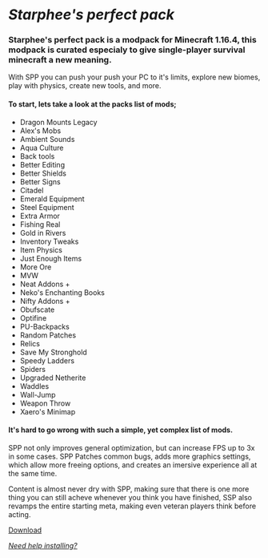 <Container>

# _Starphee's perfect pack_

### Starphee's perfect pack is a modpack for Minecraft 1.16.4, this modpack is curated especialy to give single-player survival minecraft a new meaning.
With SPP you can push your push your PC to it's limits, explore new biomes, play with physics, create new tools, and more.

#### To start, lets take a look at the packs list of mods;


* Dragon Mounts Legacy 
* Alex's Mobs
* Ambient Sounds
* Aqua Culture
* Back tools
* Better Editing
* Better Shields
* Better Signs
* Citadel
* Emerald Equipment
* Steel Equipment
* Extra Armor
* Fishing Real
* Gold in Rivers
* Inventory Tweaks
* Item Physics 
* Just Enough Items 
* More Ore 
* MVW
* Neat Addons +
* Neko's Enchanting Books
* Nifty Addons +
* Obufscate
* Optifine
* PU-Backpacks
* Random Patches
* Relics
* Save My Stronghold
* Speedy Ladders
* Spiders
* Upgraded Netherite
* Waddles
* Wall-Jump
* Weapon Throw
* Xaero's Minimap

#### It's hard to go wrong with such a simple, yet complex list of mods.
SPP not only improves general optimization, but can increase FPS up to 3x in some cases. SPP Patches common bugs, adds more graphics settings, which allow more freeing options, and creates an imersive experience all at the same time.

Content is almost never dry with SPP, making sure that there is one more thing you can still acheve whenever you think you have finished, SSP also revamps the entire starting meta, making even veteran players think before acting.

<p className="text-center">
  <a class="gtm-button" href="https://www.mediafire.com/file/oxi1ft3zllkpqay/StarpheesPerfectModPack.zip/file" rel="external">
    Download
  </a>
</p>

[_Need help installing?_](downloads/spp/help)

</Container>
